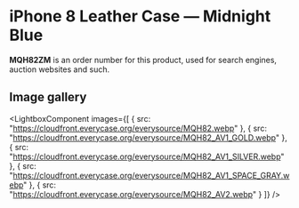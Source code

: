 
# iPhone 8 Leather Case — Midnight Blue

<Callout type='info' emoji='👉🏻'>**MQH82ZM** is an order number for this product, used for search engines, auction websites and such.</Callout>

## Image gallery

<LightboxComponent
    images={[
      {
        src: "https://cloudfront.everycase.org/everysource/MQH82.webp"
      },
      {
        src: "https://cloudfront.everycase.org/everysource/MQH82_AV1_GOLD.webp"
      },
      {
        src: "https://cloudfront.everycase.org/everysource/MQH82_AV1_SILVER.webp"
      },
      {
        src: "https://cloudfront.everycase.org/everysource/MQH82_AV1_SPACE_GRAY.webp"
      },
      {
        src: "https://cloudfront.everycase.org/everysource/MQH82_AV2.webp"
      }
    ]}
  />
